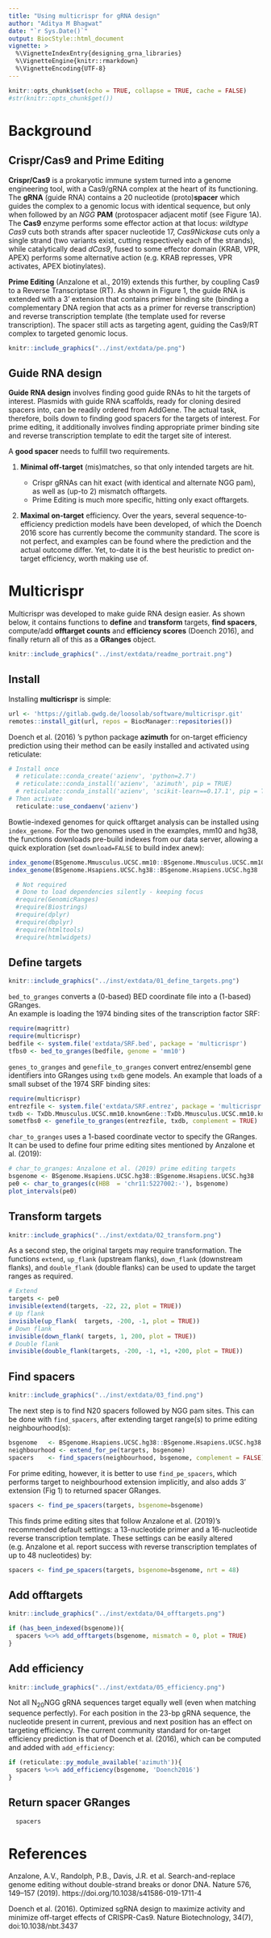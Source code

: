 ```yaml
---
title: "Using multicrispr for gRNA design"
author: "Aditya M Bhagwat"
date: "`r Sys.Date()`"
output: BiocStyle::html_document
vignette: >
  %\VignetteIndexEntry{designing_grna_libraries}
  %\VignetteEngine{knitr::rmarkdown}
  %\VignetteEncoding{UTF-8}
---
```


```r
knitr::opts_chunk$set(echo = TRUE, collapse = TRUE, cache = FALSE)
#str(knitr::opts_chunk$get())
```

<!-- ![](../inst/extdata/readme.png) -->

# Background

## Crispr/Cas9 and Prime Editing

**Crispr/Cas9** is a prokaryotic immune system turned into a genome engineering tool, with a Cas9/gRNA complex at the heart of its functioning. The **gRNA** (guide RNA) contains a 20 nucleotide (proto)**spacer** which guides the complex to a genomic locus with identical sequence, but only when followed by an *NGG* **PAM** (protospacer adjacent motif (see Figure 1A). The **Cas9** enzyme performs some effector action at that locus: *wildtype Cas9* cuts both strands after spacer nucleotide 17, *Cas9Nickase* cuts only a single strand (two variants exist, cutting respectively each of the strands), while catalytically dead *dCas9*, fused to some effector domain (KRAB, VPR, APEX) performs some alternative action (e.g. KRAB represses, VPR activates, APEX biotinylates). 

**Prime Editing** (Anzalone et al., 2019) extends this further, by coupling Cas9 to a Reverse Transcriptase (RT). As shown in Figure 1, the guide RNA is extended with a 3' extension that contains primer binding site (binding a complementary DNA region that acts as a primer for reverse transcription) and reverse transcription template (the template used for reverse transcription). The spacer still acts as targeting agent, guiding the Cas9/RT complex to targeted genomic locus.


```r
knitr::include_graphics("../inst/extdata/pe.png")
```


## Guide RNA design

**Guide RNA design** involves finding good guide RNAs to hit the targets of interest. Plasmids with guide RNA scaffolds, ready for cloning desired spacers into, can be readily ordered from AddGene. The actual task, therefore, boils down to finding good spacers for the targets of interest. For prime editing, it additionally involves finding appropriate primer binding site and reverse transcription template to edit the target site of interest. 

A **good spacer** needs to fulfill two requirements.

1. **Minimal off-target** (mis)matches, so that only intended targets are hit. 

    - Crispr gRNAs can hit exact (with identical and alternate NGG pam), as well as (up-to 2) mismatch offtargets.
    - Prime Editing is much more specific, hitting only exact offtargets.
  
2. **Maximal on-target** efficiency. Over the years, several sequence-to-efficiency prediction models have been developed, of which the Doench 2016 score has  currently become the community standard. The score is not perfect, and examples can be found where the prediction and the actual outcome differ. Yet, to-date it is the best heuristic to predict on-target efficiency, worth making use of.


# Multicrispr

Multicrispr was developed to make guide RNA design easier. As shown below, it contains functions to **define** and **transform** targets, **find spacers**,  compute/add  **offtarget counts** and **efficiency scores** (Doench 2016), and finally return all of this as a **GRanges** object.

```r
knitr::include_graphics("../inst/extdata/readme_portrait.png")
```

## Install


Installing **multicrispr** is simple:

```r
url <- 'https://gitlab.gwdg.de/loosolab/software/multicrispr.git'
remotes::install_git(url, repos = BiocManager::repositories())
```

Doench et al. (2016) 's python package **azimuth** for on-target efficiency prediction using their method can be easily installed and activated using reticulate:

```r
# Install once
  # reticulate::conda_create('azienv', 'python=2.7')
  # reticulate::conda_install('azienv', 'azimuth', pip = TRUE)
  # reticulate::conda_install('azienv', 'scikit-learn==0.17.1', pip = TRUE)
# Then activate
  reticulate::use_condaenv('azienv')
```

Bowtie-indexed genomes for quick offtarget analysis can be installed using `index_genome`. For the two genomes used in the examples, mm10 and hg38, the functions downloads pre-build indexes from our data server, allowing a quick exploration (set `download=FALSE` to build index anew):

```r
index_genome(BSgenome.Mmusculus.UCSC.mm10::BSgenome.Mmusculus.UCSC.mm10)
index_genome(BSgenome.Hsapiens.UCSC.hg38::BSgenome.Hsapiens.UCSC.hg38  )
```

<!-- 1. Install conda for python 2.7 -->
<!-- 2. Create a new conda environment: `conda create --name azimuthenv python=2.7` -->
<!-- 3. Activate conda environment:     `conda activate azimuthenv` -->
<!-- 4. Install module azimuth:         `pip install azimuth` -->
<!-- 5. Install scikit-learn:           `pip install scikit-learn==0.17.1` -->


```r
  # Not required
  # Done to load dependencies silently - keeping focus
  #require(GenomicRanges)
  #require(Biostrings)
  #require(dplyr)
  #require(dbplyr)
  #require(htmltools)
  #require(htmlwidgets)
```

## Define targets

```r
knitr::include_graphics("../inst/extdata/01_define_targets.png")
```

`bed_to_granges` converts a (0-based) BED coordinate file into a (1-based) GRanges.  
An example is loading the 1974 binding sites of the transcription factor SRF:

```r
require(magrittr)
require(multicrispr)
bedfile <- system.file('extdata/SRF.bed', package = 'multicrispr')
tfbs0 <- bed_to_granges(bedfile, genome = 'mm10')
```


`genes_to_granges` and `genefile_to_granges` convert entrez/ensembl gene identifiers into GRanges using `txdb` gene models. 
An example that loads of a small subset of the 1974 SRF binding sites:

```r
require(multicrispr)
entrezfile <- system.file('extdata/SRF.entrez', package = 'multicrispr')
txdb <- TxDb.Mmusculus.UCSC.mm10.knownGene::TxDb.Mmusculus.UCSC.mm10.knownGene
sometfbs0 <- genefile_to_granges(entrezfile, txdb, complement = TRUE)
```


`char_to_granges` uses a 1-based coordinate vector to specify the GRanges.  
It can be used to define four prime editing sites mentioned by Anzalone et al. (2019):

```r
# char_to_granges: Anzalone et al. (2019) prime editing targets
bsgenome <- BSgenome.Hsapiens.UCSC.hg38::BSgenome.Hsapiens.UCSC.hg38  
pe0 <- char_to_granges(c(HBB  = 'chr11:5227002:-'), bsgenome)
plot_intervals(pe0)
```

## Transform targets

```r
knitr::include_graphics("../inst/extdata/02_transform.png")
```

As a second step, the original targets may require transformation. The functions `extend`, `up_flank` (upstream flanks), `down_flank` (downstream flanks),  and `double_flank` (double flanks) can be used to update the target ranges as required.

```r
# Extend
targets <- pe0
invisible(extend(targets, -22, 22, plot = TRUE))
# Up flank
invisible(up_flank(  targets, -200, -1, plot = TRUE))
# Down flank
invisible(down_flank( targets, 1, 200, plot = TRUE))
# Double flank
invisible(double_flank(targets, -200, -1, +1, +200, plot = TRUE))
```


## Find spacers

```r
knitr::include_graphics("../inst/extdata/03_find.png")
```

The next step is to find N20 spacers followed by NGG pam sites.
This can be done with `find_spacers`, after extending target range(s) to prime editing neighbourhood(s):

```r
bsgenome   <- BSgenome.Hsapiens.UCSC.hg38::BSgenome.Hsapiens.UCSC.hg38
neighbourhood <- extend_for_pe(targets, bsgenome)
spacers    <- find_spacers(neighbourhood, bsgenome, complement = FALSE)
```

For prime editing, however, it is better to use `find_pe_spacers`, which performs target to neighbourhood extension implicitly, and also adds 3' extension (Fig 1) to returned spacer GRanges.

```r
spacers <- find_pe_spacers(targets, bsgenome=bsgenome) 
```

This finds prime editing sites that follow Anzalone et al. (2019)'s recommended default settings: a 13-nucleotide primer and a 16-nucleotide reverse transcription template. These settings can be easily altered (e.g. Anzalone et al. report success with reverse transcription templates of up to 48 nucleotides) by: 

```r
spacers <- find_pe_spacers(targets, bsgenome=bsgenome, nrt = 48) 
```


## Add offtargets

```r
knitr::include_graphics("../inst/extdata/04_offtargets.png")
```

```r
if (has_been_indexed(bsgenome)){
  spacers %<>% add_offtargets(bsgenome, mismatch = 0, plot = TRUE)
}
```

## Add efficiency

```r
knitr::include_graphics("../inst/extdata/05_efficiency.png")
```

Not all N~20~NGG gRNA sequences target equally well (even when matching sequence perfectly). For each position in the 23-bp gRNA sequence, the  nucleotide present in current, previous and next position has an effect on targeting efficiency. The current community standard for on-target efficiency prediction is that of Doench et al. (2016), which can be computed and added with `add_efficiency`: 

```r
if (reticulate::py_module_available('azimuth')){
  spacers %<>% add_efficiency(bsgenome, 'Doench2016')
}
```

## Return spacer GRanges

```r
  spacers
```

# References {-}

Anzalone, A.V., Randolph, P.B., Davis, J.R. et al. Search-and-replace genome editing without double-strand breaks or donor DNA. Nature 576, 149–157 (2019). https://doi.org/10.1038/s41586-019-1711-4

Doench et al. (2016). Optimized sgRNA design to maximize activity and minimize off-target effects of CRISPR-Cas9. Nature Biotechnology, 34(7), doi:10.1038/nbt.3437







